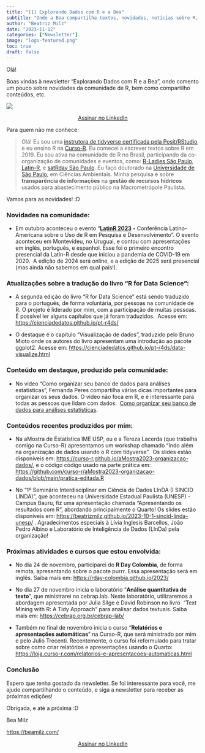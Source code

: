 ```yaml
---
title: "[1] Explorando Dados com R e a Bea"
subtitle: "Onde a Bea compartilha textos, novidades, notícias sobre R, Ciência de Dados e a sua comunidade."
author: "Beatriz Milz"
date: "2023-11-12"
categories: ["Newsletter"]
image: "logo-featured.png"
toc: true
draft: false
---
```


Olá!

Boas vindas à newsletter "Explorando Dados com R e a Bea", onde comento um pouco sobre novidades da comunidade de R, bem como compartilho conteúdos, etc.

[![](NEWSLETTER.png){fig-align="center"}](https://www.linkedin.com/newsletters/7129591797797797888/)

<center><a class="libutton" href="https://www.linkedin.com/build-relation/newsletter-follow?entityUrn=7129591797797797888" target="_blank">Assinar no LinkedIn</a></center>

Para quem não me conhece:

> Olá! Eu sou uma [instrutora de tidyverse certificada pela Posit/RStudio](https://education.rstudio.com/trainers/people/milz+beatriz/), e eu ensino R na [Curso-R](https://curso-r.com/). Eu comecei a escrever textos sobre R em 2019. Eu sou ativa na comunidade de R no Brasil, participando da co-organização de comunidades e eventos, como: [R-Ladies São Paulo](https://twitter.com/RLadiesSaoPaulo), [Latin-R](https://twitter.com/LatinR_Conf), e [satRday São Paulo](https://twitter.com/satRdaySP). Eu faço doutorado na [Universidade de São Paulo](http://www.iee.usp.br/), em Ciências Ambientais. Minha pesquisa é sobre **transparência de informações** na **gestão de recursos hídricos** usados para abastecimento público na Macrometrópole Paulista.

Vamos para as novidades! :D

### Novidades na comunidade:

-   Em outubro aconteceu o evento "[**LatinR 2023**](https://latin-r.com/pt/) **-** Conferência Latino-Americana sobre o Uso de R em Pesquisa e Desenvolvimento". O evento aconteceu em Montevideu, no Uruguai, e contou com apresentações em inglês, português, e espanhol. Esse foi o primeiro encontro presencial da Latin-R desde que iniciou a pandemia de COVID-19 em 2020.  A edição de 2024 será online, e a edição de 2025 será presencial (mas ainda não sabemos em qual país!).

### Atualizações sobre a tradução do livro "R for Data Science":

-   A segunda edição do livro "R for Data Science" está sendo traduzido para o português, de forma voluntária, por pessoas na comunidade de R. O projeto é liderado por mim, com a participação de muitas pessoas.  É possível ler alguns capítulos que já foram traduzidos.  Acesse em: <https://cienciadedatos.github.io/pt-r4ds/>

-   O destaque é o capítulo "Visualização de dados", traduzido pelo Bruno Mioto onde os autores do livro apresentam uma introdução ao pacote ggplot2. Acesse em: <https://cienciadedatos.github.io/pt-r4ds/data-visualize.html>

### Conteúdo em destaque, produzido pela comunidade:

-   No video "Como organizar seu banco de dados para análises estatísticas", Fernanda Peres compartilha várias dicas importantes para organizar os seus dados. O vídeo não foca em R, e é interessante para todas as pessoas que lidam com dados:  [Como organizar seu banco de dados para análises estatísticas](https://www.youtube.com/watch?v=wzfPR2oQ61A).

### Conteúdos recentes produzidos por mim:

-   Na aMostra de Estatística IME USP, eu e a Tereza Lacerda (que trabalha comigo na Curso-R) apresentamos um workshop chamado "Indo além na organização de dados usando o R com tidyverse".  Os slides estão disponíveis em: <https://curso-r.github.io/aMostra2023-organizacao-dados/>, e o código código usado na parte prática em: <https://github.com/curso-r/aMostra2023-organizacao-dados/blob/main/pratica-editada.R>

-   No "1º Seminário Interdisciplinar em Ciência de Dados LInDA (I SINCID LINDA)", que aconteceu na Universidade Estadual Paulista (UNESP) - Campus Bauru, fiz uma apresentação chamada "Apresentando os resultados com R", abordando principalmente o Quarto! Os slides estão disponíveis em: <https://beatrizmilz.github.io/2023-10-1-sincid-linda-unesp/> . Agradecimentos especiais à Lívia Inglesis Barcellos, João Pedro Albino e Laboratório de Inteligência de Dados (LInDa) pela organização!

### Próximas atividades e cursos que estou envolvida:

-   No dia 24 de novembro, participarei do **R Day Colombia**, de forma remota, apresentando sobre o pacote purrr. Essa apresentação será em inglês. Saiba mais em: <https://rday-colombia.github.io/2023/>

-   No dia 27 de novembro inicia o laboratório "**Análise quantitativa de texto**", que ministrarei no cebrap.lab. Neste laboratório, utilizaremos a abordagem apresentada por Julia Silge e David Robinson no livro  "Text Mining with R: A Tidy Approach" para analisar dados textuais. Saiba mais em: <https://cebrap.org.br/cebrap-lab/>

-   Também no final de novembro inicia o curso "**Relatórios e apresentações automáticas**" na Curso-R, que será ministrado por mim e pelo Julio Trecenti. Recentemente, o curso foi reformulado para tratar sobre como criar relatórios e apresentações usando o Quarto: <https://loja.curso-r.com/relatorios-e-apresentacoes-automaticas.html>

### Conclusão

Espero que tenha gostado da newsletter. Se foi interessante para você, me ajude compartilhando o conteúdo, e siga a newsletter para receber as próximas edições!

Obrigada, e até a próxima :D

Bea Milz

<https://beamilz.com/>


<center><a class="libutton" href="https://www.linkedin.com/build-relation/newsletter-follow?entityUrn=7129591797797797888" target="_blank">Assinar no LinkedIn</a></center>
